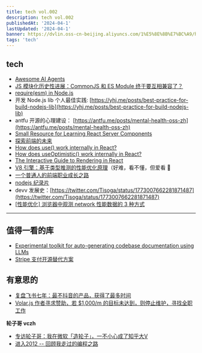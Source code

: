 ```yaml
---
title: tech vol.002
description: tech vol.002
publishedAt: '2024-04-1'
lastUpdated: '2024-04-1'
banner: https://dvlin.oss-cn-beijing.aliyuncs.com/1%E5%8E%8B%E7%BC%A9/hua.jpg
tags: 'tech'
---
```


## tech

- [Awesome AI Agents](https://e2b.dev/ai-agents/open-source)
- [JS 模块化历史性进展：CommonJS 和 ES Module 终于要互相兼容了？](https://mp.weixin.qq.com/s/fnXippGLQ0_0EUiWfjlNdw)
- [require(esm) in Node.js](https://sorrycc.com/require-esm-in-node-js/)
- 开发 Node.js lib 个人最佳实践: [https://yhj.me/posts/best-practice-for-build-nodejs-lib](https://yhj.me/posts/best-practice-for-build-nodejs-lib)
- antfu 开源的心理建设： [https://antfu.me/posts/mental-health-oss-zh](https://antfu.me/posts/mental-health-oss-zh)
- [Small Resource for Learning React Server Components](https://github.com/ricardonunez-io/servercomponents)
- [探索前端的未来](https://sorrycc.com/navigating-the-future-of-frontend/)
- [How does use() work internally in React?](https://jser.dev/2024-03-16-how-does-use-work-internally-in-react/)
- [How does useOptimistic() work internally in React?](https://jser.dev/2024-03-20-how-does-useoptimisticwork-internally-in-react/)
- [The Interactive Guide to Rendering in React](https://ui.dev/why-react-renders)
- [V8 引擎：基于类型推测的性能优化原理](https://mp.weixin.qq.com/s/YHD28SvIMTyJOTcj24wyuw)（好难，看不懂，但爱看 🤯
- [一个普通人的前端职业成长之路](https://mp.weixin.qq.com/s/Zeaka_NcK4axjzL-b0up6A)
- [nodejs 纪录片](https://ruby-china.org/topics/43634)
- devv 发展史：[https://twitter.com/Tisoga/status/1773007662281871487](https://twitter.com/Tisoga/status/1773007662281871487)
- [[性能优化] 浏览器中观测 network 性能数据的 3 种方式](https://mp.weixin.qq.com/s/b0__IJt71wtAs1s7AOwEDw)

---

## 值得一看的库

- [Experimental toolkit for auto-generating codebase documentation using LLMs](https://github.com/context-labs/autodoc)
- [Stripe 支付开源替代方案](https://www.getlago.com/)

## 有意思的

- [复盘飞书七年：最不抖音的产品，获得了最多时间](https://mp.weixin.qq.com/s/KZPQwIi3CLn5ddAW8bMQfA)
- [Volar.js 作者寻求赞助，若 $1,000/m 的目标未达到，则停止维护，寻找全职工作](https://github.com/vuejs/language-tools/discussions/4127)

**轮子哥 vczh**

- [专访轮子哥：我在微软「造轮子」，一不小心成了知乎大V](https://zhuanlan.zhihu.com/p/96745363)
- [进入2012 -- 回顾我走过的编程之路](https://www.cnblogs.com/geniusvczh/archive/2011/12/16/2290808.html)
